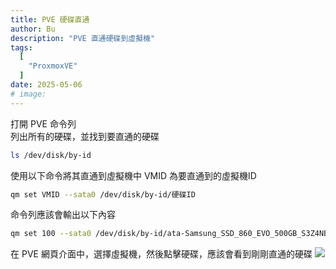 ```yaml
---
title: PVE 硬碟直通
author: Bu
description: "PVE 直通硬碟到虛擬機"
tags:
  [
    "ProxmoxVE"
  ]
date: 2025-05-06
# image: 
---
```

打開 PVE 命令列  
列出所有的硬碟，並找到要直通的硬碟
```bash
ls /dev/disk/by-id
```
使用以下命令將其直通到虛擬機中
<Callout type="info">
VMID 為要直通到的虛擬機ID
</Callout>
```bash
qm set VMID --sata0 /dev/disk/by-id/硬碟ID
```
命令列應該會輸出以下內容
```bash
qm set 100 --sata0 /dev/disk/by-id/ata-Samsung_SSD_860_EVO_500GB_S3Z4NB0K123456
```
在 PVE 網頁介面中，選擇虛擬機，然後點擊硬碟，應該會看到剛剛直通的硬碟
![](https://cdn.mwtw.net/f/88SY/1.png)